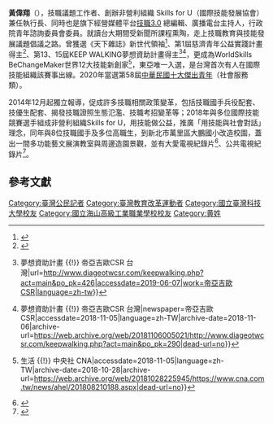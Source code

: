 {{Infobox officeholder
| name = 黃偉翔
| sex = 男性
| image = 
| office  = Skills for U,CEO
| term_start = 2018年1月1日
| office2 = 技職3.0,獨立記者
| term_start2 = 2014年12月1日
| educate=
* [[新北市|新北市]][[新北高工機械科|新北高工機械科]]
* 國立[[臺灣科技大學|臺灣科技大學]]機械工程學士
*國立[[台灣大學|台灣大學]]機械工程研究所（肄業）
| past=
* 技職3.0 獨立記者
* Skills for U 創辦人兼執行長
* 漢聲廣播電台節目製作主持人
* 鳴人堂專欄作者
* [[行政院青年諮詢委員會|行政院青年諮詢委員會]]委員（第一屆）<ref>{{Cite web |url=https://advisory.yda.gov.tw/01/ |title=存档副本 |access-date=2018-11-04 |archive-date=2018-11-05 |archive-url=https://web.archive.org/web/20181105012033/https://advisory.yda.gov.tw/01/ |dead-url=no }}</ref>
* [[行政院青年諮詢委員會|行政院青年諮詢委員會]]委員（第二屆）<ref>{{Cite web |url=https://advisory.yda.gov.tw/02/ |title=存档副本 |access-date=2018-11-04 |archive-date=2021-01-22 |archive-url=https://web.archive.org/web/20210122002632/https://advisory.yda.gov.tw/02/ |dead-url=no }}</ref>
}}

'''黃偉翔'''（{{bd|1989年|12月18日||}}），技職議題工作者、創辦非營利組織 Skills for U（國際技能發展協會）兼任執行長、同時也是旗下經營媒體平台[https://www.tvet3.info/ 技職3.0] {{Wayback|url=https://www.tvet3.info/ |date=20210519042437 }} 總編輯、廣播電台主持人，行政院青年諮詢委員會委員。就讀台大期間受新聞所課程熏陶，走上技職教育與技能發展議題倡議之路。曾獲選《天下雜誌》新世代領袖<ref>{{Cite news|url=https://www.cw.com.tw/article/article.action?id=5091081|title=敢突圍、跨領域、跨地域！18位新世代領袖　打造台灣新價值｜天下雜誌|newspaper=天下雜誌|accessdate=2018-11-05|language=zh-TW|archive-date=2018-10-28|archive-url=https://web.archive.org/web/20181028225724/https://www.cw.com.tw/article/article.action?id=5091081|dead-url=no}}</ref>、第1屆慈濟青年公益實踐計畫得主<ref>{{Cite web|url=http://visionfuture.org.tw/|title=Fun大視野 想向未來|accessdate=2018-11-05|language=zh-TW|archive-date=2021-01-27|archive-url=https://web.archive.org/web/20210127230050/http://www.visionfuture.org.tw/|dead-url=no}}</ref>、第13、15屆KEEP WALKING夢想資助計畫得主<ref>{{Cite web|title=歷屆得主 {{!}} 夢想資助計畫 {{!}} 帝亞吉歐CSR 台灣|url=http://www.diageotwcsr.com/keepwalking.php?act=main&po_pk=426|accessdate=2019-06-07|work=帝亞吉歐CSR|language=zh-tw}}</ref><ref>{{Cite news|url=http://www.diageotwcsr.com/keepwalking.php?act=main&po_pk=290|title=歷屆得主 {{!}} 夢想資助計畫 {{!}} 帝亞吉歐CSR 台灣|newspaper=帝亞吉歐CSR|accessdate=2018-11-05|language=zh-TW|archive-date=2018-11-06|archive-url=https://web.archive.org/web/20181106005021/http://www.diageotwcsr.com/keepwalking.php?act=main&po_pk=290|dead-url=no}}</ref>，更成為WorldSkills BeChangeMaker世界12大技能新創家<ref>{{Cite news|url=https://www.cna.com.tw/news/ahel/201808210188.aspx|title=台灣非營利組織入選WSI  全球新創團隊前12名 {{!}} 生活 {{!}} 中央社 CNA|accessdate=2018-11-05|language=zh-TW|archive-date=2018-10-28|archive-url=https://web.archive.org/web/20181028225945/https://www.cna.com.tw/news/ahel/201808210188.aspx|dead-url=no}}</ref>，東亞唯一入選，是台灣首次有人在國際技能組織該賽事出線。2020年當選第58屆[[中華民國十大傑出青年|中華民國十大傑出青年]]（社會服務類）。


2014年12月起獨立報導，促成許多技職相關政策變革，包括技職國手兵役配套、技優生配套、揭發技職證照生態氾濫、技職考招變革等；2018年與多位國際技能競賽選手組成非營利組織Skills for U，用技能做公益，推廣「用技能與社會對話」理念，同年與8位技職國手及多位高職生，到新北市萬里區大鵬國小改造校園，蓋出一間多功能藝文展演教室與周邊造園景觀，並有大愛電視紀錄片<ref>{{Citation|last=技職3.0 Craftsmanship Insights｜台灣第一個技職平台|title=熱青年黃偉翔紀錄片：用技能與社會對話（大愛電視製）|date=2018-09-21|url=https://www.youtube.com/watch?v=2rkScA4Z5rU&|accessdate=2018-11-05}}</ref>、公共電視紀錄片<ref>{{Citation|last=公視兒少|title=《就是這Young!(34) 用技能與社會對話 黃偉翔》|date=2018-10-27|url=https://www.youtube.com/watch?v=kPzTNgpt9gc|accessdate=2018-11-05|archive-date=2021-05-19|archive-url=https://web.archive.org/web/20210519142803/https://www.youtube.com/watch?v=kPzTNgpt9gc|dead-url=no}}</ref>。

== 參考文獻 ==
<references />
[[Category:臺灣公民記者|Category:臺灣公民記者]]
[[Category:臺灣教育改革運動者|Category:臺灣教育改革運動者]]
[[Category:國立臺灣科技大學校友|Category:國立臺灣科技大學校友]]
[[Category:國立海山高級工業職業學校校友|Category:國立海山高級工業職業學校校友]]
[[Category:黄姓|Category:黄姓]]
